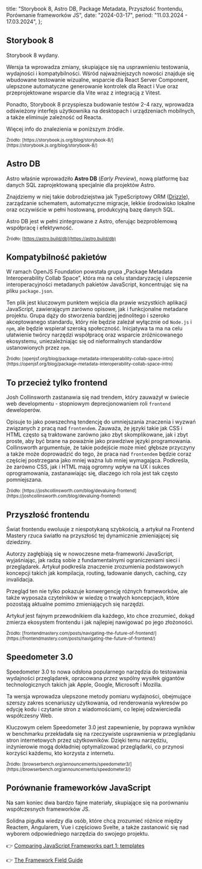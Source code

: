   title:
    "Storybook 8, Astro DB, Package Metadata, Przyszłość frontendu, Porównanie frameworków JS",
  date: "2024-03-17",
  period: "11.03.2024 - 17.03.2024",
};

## Storybook 8

Storybook 8 wydany.

Wersja ta wprowadza zmiany, skupiające się na usprawnieniu testowania, wydajności i kompatybilności. Wśród najważniejszych nowości znajduje się wbudowane testowanie wizualne, wsparcie dla React Server Component, ulepszone automatyczne generowanie kontrolek dla React i Vue oraz przeprojektowane wsparcie dla Vite wraz z integracją z Vitest.

Ponadto, Storybook 8 przyspiesza budowanie testów 2-4 razy, wprowadza odświeżony interfejs użytkownika na desktopach i urządzeniach mobilnych, a także eliminuje zależność od Reacta.

Więcej info do znalezienia w poniższym źródle.

<small>
  Źródło:
  [https://storybook.js.org/blog/storybook-8/](https://storybook.js.org/blog/storybook-8/)
</small>

## Astro DB

Astro właśnie wprowadziło **Astro DB** (_Early Preview_), nową platformę baz danych SQL zaprojektowaną specjalnie dla projektów Astro.

Znajdziemy w niej takie dobrodziejstwa jak TypeScriptowy ORM ([Drizzle](https://orm.drizzle.team/)), zarządzanie schematem, automatyczne migracje, lekkie środowisko lokalne oraz oczywiście w pełni hostowaną, produkcyjną bazę danych SQL.

Astro DB jest w pełni zintegrowane z Astro, oferując bezproblemową współpracę i efektywność.

<small>Źródło: [https://astro.build/db](https://astro.build/db)</small>

## Kompatybilność pakietów

W ramach OpenJS Foundation powstała grupa „Package Metadata Interoperability Collab Space”, która ma na celu standaryzację i ulepszenie interoperacyjności metadanych pakietów JavaScript, koncentrując się na pliku `package.json`.

Ten plik jest kluczowym punktem wejścia dla prawie wszystkich aplikacji JavaScript, zawierającym zarówno opisowe, jak i funkcjonalne metadane projektu. Grupa dąży do stworzenia bardziej jednolitego i szeroko akceptowanego standardu, który nie będzie zależał wyłącznie od `Node.js` i `npm`, ale będzie wspierał szeroką społeczność. Inicjatywa ta ma na celu ułatwienie twórcy narzędzi współpracę oraz wsparcie zróżnicowanego ekosystemu, uniezależniając się od nieformalnych standardów ustanowionych przez `npm`.

<small>
  Źródło:
  [openjsf.org/blog/package-metadata-interoperability-collab-space-intro](https://openjsf.org/blog/package-metadata-interoperability-collab-space-intro)
</small>

## To przecież tylko frontend

Josh Collinsworth zastanawia się nad trendem, który zauważył w świecie web developmentu - stopniowym deprecjonowaniem roli `frontend` deweloperów.

Opisuje to jako powszechną tendencję do umniejszania znaczenia i wyzwań związanych z pracą nad `frontendem`. Zauważa, że języki takie jak CSS i HTML często są traktowane zarówno jako zbyt skomplikowane, jak i zbyt proste, aby być brane na poważnie jako prawdziwe języki programowania. Collinsworth argumentuje, że takie podejście może mieć głębsze przyczyny a także może doprowadzić do tego, że praca nad `frontendem` będzie coraz częściej postrzegana jako mniej ważna lub mniej wymagająca. Podkreśla, że zarówno CSS, jak i HTML mają ogromny wpływ na UX i sukces oprogramowania, zastanawiając się, dlaczego ich rola jest tak często pomniejszana.

<small>
  Źródło:
  [https://joshcollinsworth.com/blog/devaluing-frontend](https://joshcollinsworth.com/blog/devaluing-frontend)
</small>

## Przyszłość frontendu

Świat frontendu ewoluuje z niespotykaną szybkością, a artykuł na Frontend Mastery rzuca światło na przyszłość tej dynamicznie zmieniającej się dziedziny.

Autorzy zagłębiają się w nowoczesne meta-frameworki JavaScript, wyjaśniając, jak radzą sobie z fundamentalnymi ograniczeniami sieci i przeglądarek. Artykuł podkreśla znaczenie zrozumienia podstawowych koncepcji takich jak kompilacja, routing, ładowanie danych, caching, czy invalidacja.

Przegląd ten nie tylko pokazuje konwergencję różnych frameworków, ale także wyposaża czytelników w wiedzę o trwałych koncepcjach, które pozostają aktualne pomimo zmieniających się narzędzi.

Artykuł jest fajnym przewodnikiem dla każdego, kto chce zrozumieć, dokąd zmierza ekosystem frontendu i jak najlepiej nawigować po jego złożoności.

<small>
  Źródło:
  [frontendmastery.com/posts/navigating-the-future-of-frontend/](https://frontendmastery.com/posts/navigating-the-future-of-frontend/)
</small>

## Speedometer 3.0

Speedometer 3.0 to nowa odsłona popularnego narzędzia do testowania wydajności przeglądarek, opracowana przez wspólny wysiłek gigantów technologicznych takich jak Apple, Google, Microsoft i Mozilla.

Ta wersja wprowadza ulepszone metody pomiaru wydajności, obejmujące szerszy zakres scenariuszy użytkowania, od renderowania wykresów po edycję kodu i czytanie stron z wiadomościami, co lepiej odzwierciedla współczesny Web.

Kluczowym celem Speedometer 3.0 jest zapewnienie, by poprawa wyników w benchmarku przekładała się na rzeczywiste usprawnienia w przeglądaniu stron internetowych przez użytkowników. Dzięki temu narzędziu, inżynierowie mogą dokładniej optymalizować przeglądarki, co przynosi korzyści każdemu, kto korzysta z internetu.

<small>
  Źródło:
  [browserbench.org/announcements/speedometer3/](https://browserbench.org/announcements/speedometer3/)
</small>

## Porównanie frameworków JavaScript

Na sam koniec dwa bardzo fajne materiały, skupiające się na porównaniu współczesnych frameworków JS.

Solidna pigułka wiedzy dla osób, które chcą zrozumieć różnice między Reactem, Angularem, Vue i częściowo Svelte, a także zastanowić się nad wyborem odpowiedniego narzędzia do swojego projektu.

👉 [Comparing JavaScript Frameworks part 1: templates](https://www.maartenhus.nl/blog/comparing-javascript-frameworks-part-1-templates/)

👉 [The Framework Field Guide](https://unicorn-utterances.com/collections/framework-field-guide-fundamentals)
